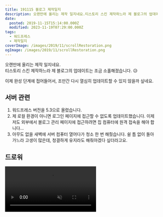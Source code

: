 ```yaml
---
title: 191115 블로그 제작일지
description: 오랜만에 올리는 제작 일지네요.티스토리 스킨 제작하느라 제 블로그의 업데이트는 조금 소홀해졌습니다. 😥 이제 완성 단계에 접어들어서, 조만간 다시 열심히 업데이트할 수 있지 않을까 싶네요. 서버 관련 1. 워드프레스 버전을 5.3으로 올렸습니다.2. 제 로컬 환경이 아니면 로그인 페이지에 접근할 수 없도록 업데이트했습니다. 이제 저도 외부에서 블로그 관리 페이지에 접근하려면 집 컴퓨터에 원격 접속을 해야 합니다…3. 아무도
date:
  posted: 2019-11-15T15:14:00.000Z
  modified: 2023-11-19T07:29:00.000Z
tags:
  - 워드프레스
  - 제작일지
coverImage: /images/2019/11/scrollRestoration.png
ogImage: /images/2019/11/scrollRestoration.png
---
```


오랜만에 올리는 제작 일지네요.  
티스토리 스킨 제작하느라 제 블로그의 업데이트는 조금 소홀해졌습니다. 😥

이제 완성 단계에 접어들어서, 조만간 다시 열심히 업데이트할 수 있지 않을까 싶네요.

## 서버 관련

1. 워드프레스 버전을 5.3으로 올렸습니다.  
2. 제 로컬 환경이 아니면 로그인 페이지에 접근할 수 없도록 업데이트했습니다. 이제 저도 외부에서 블로그 관리 페이지에 접근하려면 집 컴퓨터에 원격 접속을 해야 합니다…  
3. 아무도 없을 새벽에 서버 컴퓨터 열어다가 청소 한 번 해줬습니다. 쉴 틈 없이 돌아가느라 고생이 많은데, 청결하게 유지라도 해줘야겠다 싶더라고요.

## 드로워

<video autoPlay playsInline muted loop src="/images/2019/11/scrollRestoration-auto.mp4" />

원래 드로워가 활성화되면 HTML은 스크롤 할 수 없도록 막아 왔는데, 얼마 전 모바일 크롬에서 HTML의 스크롤을 막으면 멀쩡한 드로워도 스크롤을 막아버리는 오류가 발생해서 모바일에선 드로워를 열어도 HTML이 스크롤 되도록 변경했었습니다.

전 드로워를 여닫는데 해시(#nav, #right)를 사용하기 때문에, 드로워를 열고 HTML이 스크롤 되면, 드로워를 닫을 때 드로워가 열리던 스크롤 위치로 스크롤이 복구되는 현상이 발생했습니다.

<video autoPlay playsInline muted loop src="/images/2019/11/scrollRestoration-manual.mp4" />

어찌 보면 사용자가 웹사이트를 돌아다니다 뒤로 가기나 앞으로 가기를 눌렀을 때, 사용자가 원래 보던 위치로 스크롤이 복구되는 건 당연한 기능입니다만, 제가 처한 상황에선 몹시 거슬리더라고요.

찾아보니 history.scrollRestoration이란 옵션이 자바스크립트에 존재합니다.  
기본은 auto이고 manual로 설정하면 브라우저가 스크롤을 복구해주지 않습니다.

드로워를 열었을 때만 manual로 작동해야 하니, uri의 해시가 #nav이거나 #right이면 manual로 변경됐다가, 해시가 #nav도 #right도 아니면 auto로 다시 바뀌도록 설정해뒀습니다.

## 다크 모드

```js
window.matchMedia("(prefers-color-scheme: dark)").matches
```

요즘 다크 모드가 들어가지 않은 OS는 찾아보기 힘들 정도로 어지간한 OS에 기본으로 탑재된 기능입니다.  
제 블로그에도 다크 모드가 있으니, 사용자가 다크 모드를 켜면 다크 모드가 활성화되면 좋겠다고 생각을 했는데, CSS에 미디어 쿼리로 존재하더라고요.

헌데 전 테마 관리를 JS에서 하니, JS에서 CSS 미디어 쿼리 분석 결과를 가져와서 사용자가 다크 모드를 활성화했으면, 어두운 테마가 활성화되도록 했습니다.

물론 사용자가 별도로 설정한 테마가 있으면 그 테마를 적용합니다.

## 터치 감지

```js
(('ontouchstart' in window) || (navigator.maxTouchPoints > 0) ||  (navigator.msMaxTouchPoints > 0)) ? HTML.classList.add("touchable") : HTML.classList.add("untouchable")
```

대부분 터치가 되는 환경에선 CSS의 :hover 옵션을 사용하기가 힘듭니다.  
 지금까진 그냥 기기가 일정 크기 이하면 모바일 기기겠거니 하고 :hover 없이 블로그를 이용할 수 있도록 수정하곤 했는데, 이젠 JS에서 터치가 가능한 기기인지 확인하고 HTML에 class를 추가하는 방식을 사용합니다.

## 댓글 입력 버튼

![](/images/2019/11/comment-input-form.png)

밋밋한 "확인" 적힌 버튼에서 화살표로 변경했습니다.